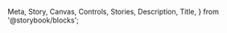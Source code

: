   Meta,
  Story,
  Canvas,
  Controls,
  Stories,
  Description,
  Title,
} from '@storybook/blocks';

<Meta of={GridstackStories} name="Docs" />

<Title />

<Description />

<UsageExample />

### Styles

#### SCSS

```css
@use '@kyndryl-design-system/shidoka-applications/common/scss/utility/gridstack-shidoka.scss';
```

#### CSS

```css
@use '@kyndryl-design-system/shidoka-applications/common/css/gridstack-shidoka.css';
```

## Widget Sizes

Widget size definitons are provided. These can be imported and included in Layout deifinitions.

### Example

```js
import { WidgetSizes } from '@kyndryl-design-system/shidoka-applications/common/helpers/gridstack';

const Layout = {
  md: [
    {
      id: 'widget1',
      ...WidgetSizes.tower.md,
    },
  ],
  sm: [
    {
      id: 'widget1',
      ...WidgetSizes.tower.sm,
    },
  ],
};
```

## Sample Gridstack

<Canvas>
  <Story of={GridstackStories.Gridstack} />
</Canvas>

### Properties & Controls

<Controls of={GridstackStories.Gridstack} />
